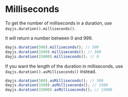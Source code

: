 # Milliseconds

To get the number of milliseconds in a duration, use `dayjs.duration().milliseconds()`.

It will return a number between 0 and 999.

```javascript
dayjs.duration(500).milliseconds(); // 500
dayjs.duration(1500).milliseconds(); // 500
dayjs.duration(15000).milliseconds(); // 0
```

If you want the length of the duration in milliseconds, use `dayjs.duration().asMilliseconds()` instead.

```javascript
dayjs.duration(500).asMilliseconds(); // 500
dayjs.duration(1500).asMilliseconds(); // 1500
dayjs.duration(15000).asMilliseconds(); // 15000
```
